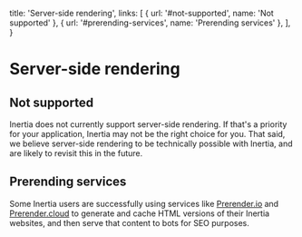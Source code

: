 
  title: 'Server-side rendering',
  links: [
    { url: '#not-supported', name: 'Not supported' },
    { url: '#prerending-services', name: 'Prerending services' },
  ],
}

# Server-side rendering

## Not supported

Inertia does not currently support server-side rendering. If that's a priority for your application, Inertia may not be the right choice for you. That said, we believe server-side rendering to be technically possible with Inertia, and are likely to revisit this in the future.

## Prerending services

Some Inertia users are successfully using services like [Prerender.io](https://prerender.io) and [Prerender.cloud](https://www.prerender.cloud) to generate and cache HTML versions of their Inertia websites, and then serve that content to bots for SEO purposes.
